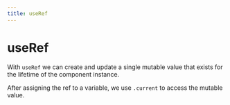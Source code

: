 ```yaml
---
title: useRef
---
```



# useRef

With `useRef` we can create and update a single mutable value that exists for the lifetime of the component instance.

After assigning the ref to a variable, we use `.current` to access the mutable value.

<Example title="useRef" code={useRef} />
